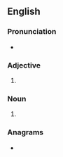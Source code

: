 ==English==

===Pronunciation===
* {{IPA|en|/əˈki.ən/}}

===Adjective===
{{en-adj|-}}

# {{alternative spelling of|en|Achaean}}

===Noun===
{{en-noun}}

# {{alternative spelling of|en|Achaean}}

===Anagrams===
* {{anagrams|en|a=aacehn|Aachen}}